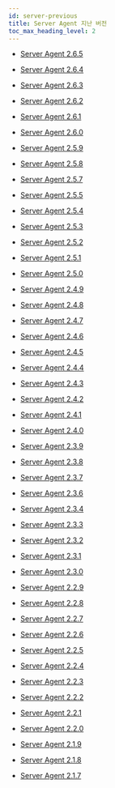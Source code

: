 ```yaml
---
id: server-previous
title: Server Agent 지난 버전
toc_max_heading_level: 2
---
```


* [Server Agent 2.6.5](server-2_6_5)

* [Server Agent 2.6.4](server-2_6_4)

* [Server Agent 2.6.3](server-2_6_3)

* [Server Agent 2.6.2](server-2_6_2)

* [Server Agent 2.6.1](server-2_6_1)

* [Server Agent 2.6.0](server-2_6_0)

* [Server Agent 2.5.9](server-2_5_9)

* [Server Agent 2.5.8](server-2_5_8)

* [Server Agent 2.5.7](server-2_5_7)

* [Server Agent 2.5.5](server-2_5_5)

* [Server Agent 2.5.4](server-2_5_4)

* [Server Agent 2.5.3](server-2_5_3)

* [Server Agent 2.5.2](server-2_5_2)

* [Server Agent 2.5.1](server-2_5_1)

* [Server Agent 2.5.0](server-2_5_0)

* [Server Agent 2.4.9](server-2_4_9)

* [Server Agent 2.4.8](server-2_4_8)

* [Server Agent 2.4.7](server-2_4_7)

* [Server Agent 2.4.6](server-2_4_6)

* [Server Agent 2.4.5](server-2_4_5)

* [Server Agent 2.4.4](server-2_4_4)

* [Server Agent 2.4.3](server-2_4_3)

* [Server Agent 2.4.2](server-2_4_2)

* [Server Agent 2.4.1](server-2_4_1)

* [Server Agent 2.4.0](server-2_4_0)

* [Server Agent 2.3.9](server-2_3_9)

* [Server Agent 2.3.8](server-2_3_8)

* [Server Agent 2.3.7](server-2_3_7)

* [Server Agent 2.3.6](server-2_3_6)

* [Server Agent 2.3.4](server-2_3_4)

* [Server Agent 2.3.3](server-2_3_3)

* [Server Agent 2.3.2](server-2_3_2)

* [Server Agent 2.3.1](server-2_3_1)

* [Server Agent 2.3.0](server-2_3_0)

* [Server Agent 2.2.9](server-2_2_9)

* [Server Agent 2.2.8](server-2_2_8)

* [Server Agent 2.2.7](server-2_2_7)

* [Server Agent 2.2.6](server-2_2_6)

* [Server Agent 2.2.5](server-2_2_5)

* [Server Agent 2.2.4](server-2_2_4)

* [Server Agent 2.2.3](server-2_2_3)

* [Server Agent 2.2.2](server-2_2_2)

* [Server Agent 2.2.1](server-2_2_1)

* [Server Agent 2.2.0](server-2_2_0)

* [Server Agent 2.1.9](server-2_1_9)

* [Server Agent 2.1.8](server-2_1_8)

* [Server Agent 2.1.7](server-2_1_7)
